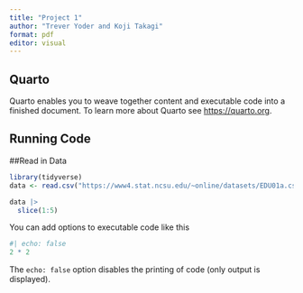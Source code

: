 ```yaml
---
title: "Project 1"
author: "Trever Yoder and Koji Takagi"
format: pdf
editor: visual
---
```


## Quarto

Quarto enables you to weave together content and executable code into a finished document. To learn more about Quarto see <https://quarto.org>.

## Running Code

##Read in Data

```r
library(tidyverse)
data <- read.csv("https://www4.stat.ncsu.edu/~online/datasets/EDU01a.csv")

data |>
  slice(1:5)
```

You can add options to executable code like this

```r
#| echo: false
2 * 2
```

The `echo: false` option disables the printing of code (only output is displayed).
